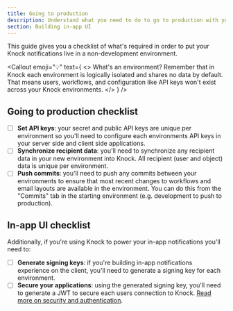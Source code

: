 ```yaml
---
title: Going to production
description: Understand what you need to do to go to production with your Knock notifications.
section: Building in-app UI
---
```



This guide gives you a checklist of what's required in order to put your Knock notifications live in a non-development environment.

<Callout
  emoji="💡"
  text={
    <>
      <span className="font-bold">What's an environment?</span> Remember that in
      Knock each environment is logically isolated and shares no data by
      default. That means users, workflows, and configuration like API keys
      won't exist across your Knock environments.
    </>
  }
/>

## Going to production checklist

- [ ] **Set API keys**: your secret and public API keys are unique per environment so you'll need to configure each environments API keys in your server side and client side applications.
- [ ] **Synchronize recipient data**: you'll need to synchronize any recipient data in your new environment into Knock. All recipient (user and object) data is unique per environment.
- [ ] **Push commits**: you'll need to push any commits between your environments to ensure that most recent changes to workflows and email layouts are available in the environment. You can do this from the "Commits" tab in the starting environment (e.g. development to push to production).

## In-app UI checklist

Additionally, if you're using Knock to power your in-app notifications you'll need to:

- [ ] **Generate signing keys**: if you're building in-app notifications experience on the client, you'll need to generate a signing key for each environment.
- [ ] **Secure your applications**: using the generated signing key, you'll need to generate a JWT to secure each users connection to Knock. [Read more on security and authentication](/in-app-ui/security-and-authentication).
